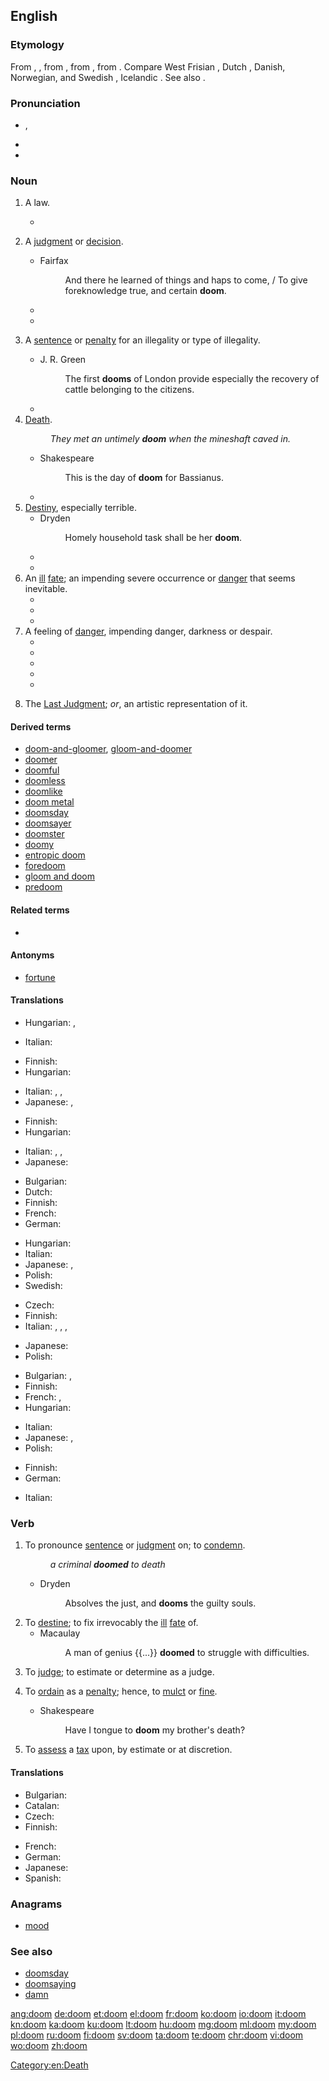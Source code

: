 {{also|Doom|dom|Dom|DOM|-dom}}
==English==

===Etymology===
From {{etyl|enm|en}} {{term|dome|lang=enm}}, {{term|dom|lang=enm}}, from {{etyl|ang|en}} {{term/t|ang|dōm||[[judgement]]}}, from {{etyl|gem-pro|en}} {{term/t|gem-pro|*dōmaz}}, from {{etyl|ine-pro|en}} {{term/t|ine-pro|*dʰóh₁mos}}. Compare West Frisian {{term|doem|lang=fy}}, Dutch {{term|doem|lang=nl}}, Danish, Norwegian, and Swedish {{term|dom|lang=da}}, Icelandic {{term|dómur|lang=is}}. See also {{l|en|deem}}.

===Pronunciation===
* {{IPA|/duːm/}}, {{X-SAMPA|/du:m/}}
* {{audio|en-us-doom.ogg|Audio (US)}}
* {{rhymes|uːm}}

===Noun===
{{en-noun|~}}

# {{context|countable|historical|lang=en}} A law.
#* {{quote-book|author=Beatrice Adelaide Lees|title=Alfred the Great: the truth teller, maker of England, 848-899|page=211|year=1915|passage="What ye will not that other men should do unto you, that do ye not unto other men." "From this one '''doom'''," comments Alfred, "a man may bethink him how he should judge every one rightly: he needs no other '''doom'''book."}}
# {{context|countable|historical|lang=en}} A [[judgment]] or [[decision]].
#* Fairfax
#*: And there he learned of things and haps to come, / To give foreknowledge true, and certain '''doom'''.
#* {{quote-book|title=[[w:Ancient law|Ancient Law]]|page=22|author=[[w:Henry James Sumner Maine|Henry Sumner Maine]]|year=1861|passage=Kings are spoken of as if they had a store of "Themistes" ready to hand for use; but it must be distinctly understood that they are not laws, but judgments, or, to take the exact Teutonic equivalent, "'''dooms'''."}}
#* {{quote-book|author=Beatrice Adelaide Lees|title=Alfred the Great: the truth teller, maker of England, 848-899|page=208|year=1915|passage=when Alfred in turn set himself to the task of stating and interpreting the law of his kingdom, there were already precedents for him to follow, in the written "'''dooms'''" (domas) of his predecessors, — themselves but a small portion of the still unwritten custom}}
# {{context|countable|historical|lang=en}} A [[sentence]] or [[penalty]] for an illegality or type of illegality.
#* J. R. Green
#*: The first '''dooms''' of London provide especially the recovery of cattle belonging to the citizens.
#* {{quote-book|title=An institute of the law of Scotland|page=989|author=John Erskine|co-authors=Sir George Mackenzie, James Ivory|year=1828|passage=Appeals were by our ancient law styled falsing of '''dooms'''. They were to be entered mmediately after '''doom''' or sentence was pronounced, }}
# [[death|Death]].
#: ''They met an untimely '''doom''' when the mineshaft caved in.''
#* Shakespeare
#*: This is the day of '''doom''' for Bassianus.
#* {{quote-book|year=2009|title=Tangled lies|author=Anne Kristin Stuart|passage=The engines were rumbling, missing every now and then, and Rachel leaned back in her seat, prepared to meet her '''doom''' somewhere over the Pacific. At least there was a priest at hand -- maybe she could entice him to hear a final confession.}}
# [[destiny|Destiny]], especially terrible.
#* Dryden
#*: Homely household task shall be her '''doom'''.
#* {{quote-journal|year=2007|volume=92|issue=4|page=495|title=Fustian Days: Book One: Sonic Goddam Boom|author=Billy Lee Brammer|journal=Southwest Review|passage="When should I expect him?" Roy said, resigned to his '''doom'''.}}
#* {{quote-journal|year=2009|date=December 11|volume=59|issue=8|page=4|title=Robin Hood|author=Karen Gormandy|passage="After he takes the throne, you will be arrested." / "You lie like your master, Carfax. Your '''doom''' is sealed."}}
# An [[ill]] [[fate]]; an impending severe occurrence or [[danger]] that seems inevitable.
#* {{quote-journal|year=2004|volume=89|issue=4|page=479|title=The Turpentine Still|author=Arthur Miller|journal=Southwest Review|passage=unlike Vincent, he wasn't quite taken in by the outbreak of hopefulness on all sides. After all, nothing about the tanks or the process had been resolved; an air of '''doom''' still hung undisturbed over the project.}}
#* {{quote-journal|year=2007|date=February|volume=71|issue=773|page=45|title=Tapestries in Oil|author=Bob Bahr|journal=American Artist|passage=Such paintings are inherently moody, and Elliott likes that-even as he carefully avoids dictating a specific mood. "Yesterday I painted the last light of the day-the trees looked pink, and the mountain's shadow was coming over them. It created a feeling of nostalgia... or impending '''doom'''... or still, quiet, peacefulness. It depends on the viewer's feelings about the scene, not just mine."}}
#* {{quote-news|year=2009|date=April 27|section=Sports|page=7C|title=After Lions^ gamble, lots of big men tapped|author=Nate Davis|work=USA Today|passage=Chung was the first of its four picks in Round 2. His arrival might spell '''doom''' for Rodney Harrison.}}
# A feeling of [[danger]], impending danger, darkness or despair.
#* {{quote-book|year=2006|title=Once upon a wedding night|author=Sophie Jordan|passage=She halted her pacing steps as the ugly significance of Nicholas Caulfield's pending arrival washed over her. Ruin. Destitution. '''Doom''' settled like a heavy stone in her chest.}}
#* {{quote-book|title=The Year the Lights Came on|page=204|author=Terry Kay|co-authors=William J. Scheick|year=2007|passage=Feeling '''doom''', as we learned in the beautiful folk language of blacks who knew the truth of it, began with a single unexpected oddity — a redbird out of season, hail out of cloudless skies, dogs cowering under the house}}
#* {{quote-book|title=Real Life Freedom|page=25|author=Beverly Fincham|year=2008|passage=I'm taking medications every day; never thinking I would be spiraling into nothing but a nightmare that made me feel '''doom'''.}}
#* {{quote-journal|year=2009|date=March|volume=122|issue=3|page=15|title=Forget the rules and make the leap|author=Deanna Roy|journal=Writer|passage=Then the smiling narrator filled me with '''doom''': I was expected to pull my own rip cord. I nearly fainted.}}
#* {{quote-news|title=What to do when it all goes right|author=Mark Morford|date=July 20|year=2010‎|passage=perhaps you do that most rare of things when reading the news: You grin, exhale, stop feeling '''doom''' in every crevasse and corner of your body.|work=San Francisco Chronicle}}
# {{context|sometimes capitalized|lang=en}} The [[Last Judgment]]; ''or'', an artistic representation of it.

====Derived terms====
* [[doom-and-gloomer]], [[gloom-and-doomer]]
* [[doomer]]
* [[doomful]]
* [[doomless]]
* [[doomlike]]
* [[doom metal]]
* [[doomsday]]
* [[doomsayer]]
* [[doomster]]
* [[doomy]]
* [[entropic doom]]
* [[foredoom]]
* [[gloom and doom]]
* [[predoom]]

====Related terms====
* {{l|en|deem}}

====Antonyms====
* {{sense|ill fate}} [[fortune]]

====Translations====
{{trans-top|historical: law}}
* Hungarian: {{t+|hu|törvény}}, {{t+|hu|rendelet}}
{{trans-mid}}
* Italian: {{t+|it|sentenza|f}}
{{trans-bottom}}

{{trans-top|historical: judgment or decision}}
* Finnish: {{t+|fi|tuomio}}
* Hungarian: {{t+|hu|ítélet}}
{{trans-mid}}
* Italian: {{t+|it|sentenza|f}}, {{t+|it|giudizio|m}}, {{t+|it|decisione|f}}
* Japanese: {{t+|ja|宣告|tr=せんこく, senkoku|sc=Jpan}}, {{t+|ja|判決|tr=はんけつ, hanketsu|sc=Jpan}}
{{trans-bottom}}

{{trans-top|historical: sentence or penalty}}
* Finnish: {{t+|fi|tuomio}}
* Hungarian: {{t+|hu|ítélet}}
{{trans-mid}}
* Italian: {{t+|it|sentenza|f}}, {{t|it|penalità|f}}, {{t+|it|condanna|f}}
* Japanese: {{t|ja|刑罰|tr=けいばつ, keibatsu|sc=Jpan}}
{{trans-bottom}}

{{trans-top|death}}
* Bulgarian: {{t+|bg|гибел|f}}
* Dutch: {{t+|nl|ondergang|c}}
* Finnish: {{t+|fi|kohtalo}}
* French: {{t+|fr|mort|f}}
* German: {{t+|de|Untergang|m}}
{{trans-mid}}
* Hungarian: {{t+|hu|végzet}}
* Italian: {{t+|it|morte|f}}
* Japanese: {{t+|ja|死|tr=[[し]], shi|sc=Jpan}}, {{t|ja|滅亡|tr=めつぼう, metsubō|sc=Jpan}}
* Polish: {{t+|pl|śmierć|f}}
* Swedish: {{t|sv|undergång|c}}
{{trans-bottom}}

{{trans-top|destiny, especially terrible}}
* Czech: {{t+|cs|osud|m}}
* Finnish: {{t+|fi|kohtalo}}
* Italian: {{t+|it|sorte|f}}, {{t+|it|fato|m}}, {{t|it|avversità|f}}, {{t+|it|presagio|m}}
{{trans-mid}}
* Japanese: {{t|ja|運命|tr=うんめい, unmei|sc=Jpan}}
* Polish: {{t+|pl|fatum|n}}
{{trans-bottom}}

{{trans-top|ill fate}}
* Bulgarian: {{t+|bg|орис|f}}, {{t+|bg|участ|f}}
* Finnish: {{t+|fi|loppu}}
* French: {{t+|fr|ruine|f}}, {{t+|fr|perte|f}}
* Hungarian: {{t+|hu|végzet}}
{{trans-mid}}
* Italian: {{t+|it|rovina|f}}
* Japanese: {{t|ja|凶運|tr=きょううん, kyōun|sc=Jpan}}, {{t|ja|災難|tr=さいなん, sainan|sc=Jpan}}
* Polish: {{t+|pl|zagłada|f}}
{{trans-bottom}}

{{trans-top|feeling of danger}}
* Finnish: {{t+|fi|kauhu}}
* German: {{t|de|drohendes Unheil|n}}
{{trans-mid}}
* Italian: {{t+|it|presagio|m}}
{{trans-bottom}}

{{trans-see|Last Judgment}}

===Verb===
{{en-verb}}

# To pronounce [[sentence]] or [[judgment]] on; to [[condemn]].
#: ''a criminal '''doomed''' to death''
#* Dryden
#*: Absolves the just, and '''dooms''' the guilty souls.
# To [[destine]]; to fix irrevocably the [[ill]] [[fate]] of.
#* Macaulay
#*: A man of genius {{...}} '''doomed''' to struggle with difficulties.
# {{context|obsolete|lang=en}} To [[judge]]; to estimate or determine as a judge.
#: {{rfquotek|Milton}}
# {{context|obsolete|lang=en}} To [[ordain]] as a [[penalty]]; hence, to [[mulct]] or [[fine]].
#* Shakespeare
#*: Have I tongue to '''doom''' my brother's death?
# {{context|archaic|US|New England|lang=en}} To [[assess]] a [[tax]] upon, by estimate or at discretion.
#: {{rfquotek|J. Pickering}}

====Translations====
{{trans-top|to condemn}}
* Bulgarian: {{t+|bg|обричам}}
* Catalan: {{t+|ca|damnar}}
* Czech: {{t|cs|odsoudit}}
* Finnish: {{t+|fi|tuomita}}
{{trans-mid}}
* French: {{t+|fr|condamner}}
* German: {{t+|de|verurteilen}}
* Japanese: {{t|ja|断罪|alt=断罪する|tr=だんざいする, danzai suru|sc=Jpan}}
* Spanish: {{t+|es|condenar}}
{{trans-bottom}}

===Anagrams===
* [[mood]]

===See also===
* [[doomsday]]
* [[doomsaying]]
* [[damn#Verb|damn]]

[[Category:en:Death]]

[[ang:doom]]
[[de:doom]]
[[et:doom]]
[[el:doom]]
[[fr:doom]]
[[ko:doom]]
[[io:doom]]
[[it:doom]]
[[kn:doom]]
[[ka:doom]]
[[ku:doom]]
[[lt:doom]]
[[hu:doom]]
[[mg:doom]]
[[ml:doom]]
[[my:doom]]
[[pl:doom]]
[[ru:doom]]
[[fi:doom]]
[[sv:doom]]
[[ta:doom]]
[[te:doom]]
[[chr:doom]]
[[vi:doom]]
[[wo:doom]]
[[zh:doom]]